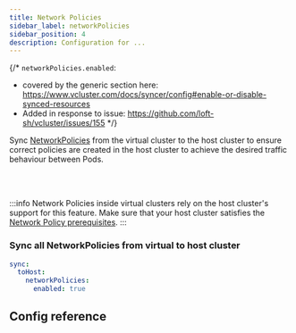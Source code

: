 ```yaml
---
title: Network Policies
sidebar_label: networkPolicies
sidebar_position: 4
description: Configuration for ...
---
```



{/*
`networkPolicies.enabled`:
- covered by the generic section here: https://www.vcluster.com/docs/syncer/config#enable-or-disable-synced-resources
- Added in response to issue: https://github.com/loft-sh/vcluster/issues/155
*/}

Sync [NetworkPolicies](https://kubernetes.io/docs/concepts/services-networking/network-policies/) from the virtual cluster to the host cluster to ensure correct policies are created in the host cluster to achieve the desired traffic behaviour between Pods.

<br></br>

:::info
Network Policies inside virtual clusters rely on the host cluster's support for this feature. Make sure that your host cluster satisfies the [Network Policy prerequisites](https://kubernetes.io/docs/concepts/services-networking/network-policies/#prerequisites).
:::

### Sync all NetworkPolicies from virtual to host cluster
```YAML
sync:
  toHost:
    networkPolicies:
      enabled: true
```

## Config reference

<EnableSwitch/>
